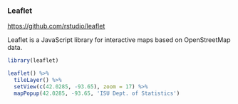 
### Leaflet

<https://github.com/rstudio/leaflet>

Leaflet is a JavaScript library for interactive maps based on OpenStreetMap data.

```r
library(leaflet)
```

```r
leaflet() %>% 
  tileLayer() %>% 
  setView(c(42.0285, -93.65), zoom = 17) %>% 
  mapPopup(42.0285, -93.65, 'ISU Dept. of Statistics')
```

